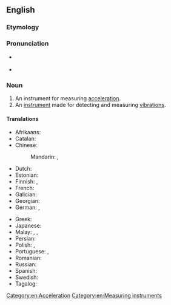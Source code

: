 ==English==
{{wikipedia}}

===Etymology===
{{af|en|accelerate|-o-|-meter}}

===Pronunciation===
* {{a|US}} {{IPA|en|/æk.ˌsɛl.ə.ˈɹɑm.ə.tɚ/|/ɪk.ˌsɛl.ə.ˈɹɑm.ə.tɚ/}}
* {{audio|en|en-us-accelerometer.ogg|Audio (US)}}

===Noun===
{{en-noun}}

# An instrument for measuring [[acceleration]].
# An [[instrument]] made for detecting and measuring [[vibration]]s.

====Translations====
{{trans-top|instrument for measuring acceleration}}
* Afrikaans: {{t|af|versnellingsmeter}}
* Catalan: {{t|ca|acceleròmetre|m}}
* Chinese:
*: Mandarin: {{t+|cmn|加速度計|sc=Hani}}, {{t+|cmn|加速度计|tr=jiāsùdùjì|sc=Hani}}
* Dutch: {{t|nl|versnellingsmeter|m}}
* Estonian: {{t|et|kiirendusandur}}
* Finnish: {{t|fi|kiihtyvyysmittari}}, {{t|fi|akselerometri}}
* French: {{t+|fr|accéléromètre}}
* Galician: {{t|gl|acelerómetro|m}}
* Georgian: {{t|ka|აქსელერომეტრი}}
* German: {{t|de|Beschleunigungssensor|m}}, {{t|de|Beschleunigungsmesser|m}}
{{trans-mid}}
* Greek: {{t+|el|επιταχυνσιόμετρο|n|sc=Grek}}
* Japanese: {{t|ja|加速度計|tr=かそくどけい, kasokudokei|sc=Jpan}}
* Malay: {{t|ms|jangka pecut}}, {{t|ms|meter pecut}}, {{t|ms|akselerometer}}
* Persian: {{t|fa|شتابسنج|tr=šetābsanj}}
* Polish: {{t+|pl|akcelerometr|m}}, {{t+|pl|przyspieszeniomierz|m}}
* Portuguese: {{t|pt|acelerómetro|m}} {{qualifier|Portugal}}, {{t|pt|acelerômetro|m}} {{qualifier|Brazil}}
* Romanian: {{t+|ro|accelerometru|n}}
* Russian: {{t+|ru|акселеро́метр|m}}
* Spanish: {{t+|es|acelerómetro|m}}
* Swedish: {{t+|sv|accelerometer|c}}
* Tagalog: {{t|tl|darasigsukat}}
{{trans-bottom}}

[[Category:en:Acceleration]]
[[Category:en:Measuring instruments]]
